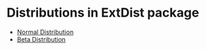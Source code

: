 <!--
%\VignetteEngine{knitr::rmarkdown}
%\VignetteIndexEntry{Distributions-Index}
\usepackage{amsmath,amssymb}
-->

Distributions in ExtDist package
========================================================
* [Normal Distribution](Distributions-Normal.html)
* [Beta Distribution](Distributions-Beta.html)

